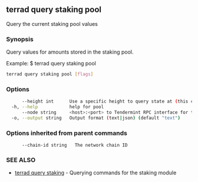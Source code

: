 ## terrad query staking pool

Query the current staking pool values

### Synopsis

Query values for amounts stored in the staking pool.

Example:
$ terrad query staking pool

```sh Terrad
terrad query staking pool [flags]
```

### Options

```sh Terrad
      --height int      Use a specific height to query state at (this can error if the node is pruning state)
  -h, --help            help for pool
      --node string     <host>:<port> to Tendermint RPC interface for this chain (default "tcp://localhost:26657")
  -o, --output string   Output format (text|json) (default "text")
```

### Options inherited from parent commands

```
      --chain-id string   The network chain ID
```

### SEE ALSO

* [terrad query staking](terrad_query_staking.md)	 - Querying commands for the staking module


